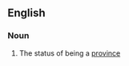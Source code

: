 ==English==

===Noun===
{{en-noun|-}}

# {{context|Canada|lang=en}} The status of being a [[province]]